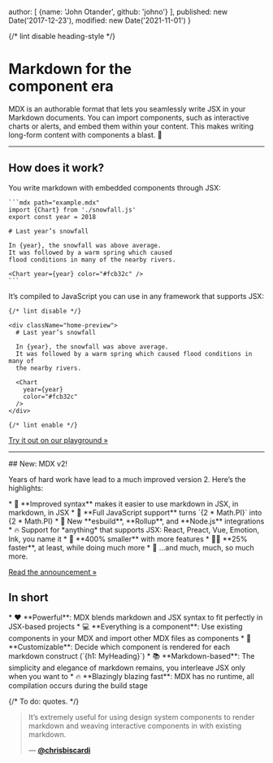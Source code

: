   author: [
    {name: 'John Otander', github: 'johno'}
  ],
  published: new Date('2017-12-23'),
  modified: new Date('2021-11-01')
}

{/* lint disable heading-style */}

Markdown for the\
**component era**
=================

MDX is an authorable format that lets you seamlessly write JSX in your Markdown
documents.
You can import components, such as interactive charts or alerts, and embed them
within your content.
This makes writing long-form content with components a blast.
🚀

***

## How does it work?

<div className="home-columns">
  <div className="home-column-start">
    You write markdown with embedded components through JSX:

    ```mdx path="example.mdx"
    import {Chart} from './snowfall.js'
    export const year = 2018

    # Last year’s snowfall

    In {year}, the snowfall was above average.
    It was followed by a warm spring which caused
    flood conditions in many of the nearby rivers.

    <Chart year={year} color="#fcb32c" />
    ```
  </div>

  <div className="home-column-end">
    It’s compiled to JavaScript you can use in any framework that supports JSX:

    {/* lint disable */}

    <div className="home-preview">
      # Last year’s snowfall

      In {year}, the snowfall was above average.
      It was followed by a warm spring which caused flood conditions in many of
      the nearby rivers.

      <Chart
        year={year}
        color="#fcb32c"
      />
    </div>

    {/* lint enable */}
  </div>
</div>

[Try it out on our playground »][playground]

***

<div className="card big">
  ## New: MDX v2!

  Years of hard work have lead to a much improved version 2.
  Here’s the highlights:

  <div className="emoji-list">
    *   🔁 **Improved syntax** makes it easier to use markdown in JSX, in
        markdown, in JSX
    *   🧩 **Full JavaScript support** turns `{2 * Math.PI}` into {2 * Math.PI}
    *   🔌 New **esbuild**, **Rollup**, and **Node.js** integrations
    *   🔥 Support for *anything* that supports JSX: React, Preact, Vue, Emotion, Ink, you name it
    *   🎒 **400% smaller** with more features
    *   🏃‍♀️ **25% faster**, at least, while doing much more
    *   🧵 …and much, much, so much more.
  </div>

  [Read the announcement »][v2]
</div>

## In short

<div className="emoji-list">
  *   ❤️ **Powerful**: MDX blends markdown and JSX syntax to fit perfectly in
      JSX-based projects
  *   💻 **Everything is a component**: Use existing components in your
      MDX and import other MDX files as components
  *   🔧 **Customizable**: Decide which component is rendered for each markdown
      construct (`{h1: MyHeading}`)
  *   📚 **Markdown-based**: The simplicity and elegance of markdown remains,
      you interleave JSX only when you want to
  *   🔥 **Blazingly blazing fast**: MDX has no runtime, all compilation occurs
      during the build stage
</div>

{/* To do: quotes. */}

> It’s extremely useful for using design system components to render markdown
> and weaving interactive components in with existing markdown.
>
> — [**@chrisbiscardi**][quote]

[quote]: https://twitter.com/chrisbiscardi/status/1022304288326864896

[playground]: /playground/

[v2]: /blog/v2/
